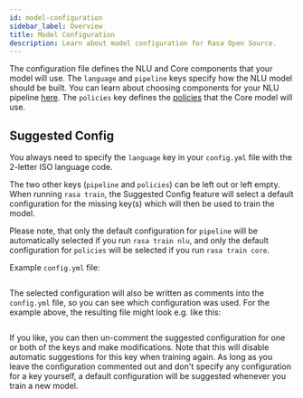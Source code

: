 ```yaml
---
id: model-configuration
sidebar_label: Overview
title: Model Configuration
description: Learn about model configuration for Rasa Open Source.
---
```


The configuration file defines the NLU and Core components that your model will use. The
`language` and `pipeline` keys specify how the NLU model should be built. You can
learn about choosing components for your NLU pipeline [here](./tuning-your-model.mdx). The
`policies` key defines the [policies](./policies.mdx) that the Core model will
use.

## Suggested Config

You always need to specify the `language` key in your `config.yml` file with the
2-letter ISO language code.

The two other keys (`pipeline` and `policies`) can be left out or left empty. When
running `rasa train`, the Suggested Config feature will select a default configuration
for the missing key(s) which will then be used to train the model.

Please note, that only the default configuration for `pipeline` will be automatically selected
if you run `rasa train nlu`, and only the default configuration for `policies`
will be selected if you run `rasa train core`.

Example `config.yml` file:

```yaml-rasa (docs/sources/data/configs_for_docs/example_for_suggested_config.yml)
```

The selected configuration will also be written as comments into the `config.yml` file,
so you can see which configuration was used. For the example above, the resulting file
might look e.g. like this:

```yaml-rasa (docs/sources/data/configs_for_docs/example_for_suggested_config_after_train.yml)
```

If you like, you can then un-comment the suggested configuration for one or both of the
keys and make modifications. Note that this will disable automatic suggestions for this
key when training again.
As long as you leave the configuration commented out and don't specify any configuration
for a key yourself, a default configuration will be suggested whenever you train a new
model.
